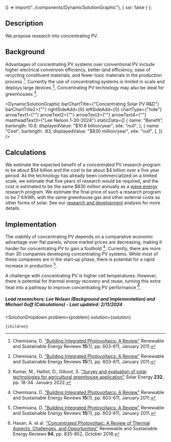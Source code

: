 
  () => import("../components/DynamicSolutionGraphic"),
  { ssr: false }
);


## Description
We propose research into concentrating PV.

## Background
Advantages of concentrating PV systems over conventional PV include higher electrical conversion efficiency, better land efficiency, ease of recycling constituent materials, and fewer toxic materials in the production process [^”1”]. Currently the use of concentrating systems is limited in scale and deploys large devices [^”1”].
Concentrating PV technology may also be ideal for greenhouses [^”2”].

<DynamicSolutionGraphic
  barChartTitle={"Concentrating Solar PV R&D"}
  barChartTitle2={""}
  rightSideAdd={0}
  leftSideAdd={0}
  chartType={"hide"}
  arrowText1={""}
  arrowText2={""}
  arrowText3={""}
  arrowText4={""}
  mastheadText3={"Lee Nelson 1-30-2024"}
 staticData={[
    {
     name: "Benefit",
      barlength: 10.8,
      displayedValue: "$10.8 billion/year",
      site: "null",
    },
    {
      name: "Cost",
      barlength: .83,
      displayedValue: "$830 million/year",
      site: "null",
    },
  ]}
/>

## Calculations
We estimate the expected benefit of a concentrated PV research program to be about $54 billion and the cost to be about $4 billion over a five year period. As the technology has already been commercialized on a limited scale, we estimate that five years of research would be required, and the cost is estimated to be the same $830 million annually as a [wave energy](https://www.urbancruiseship.org/energy/energy_production/mhk) research program. We estimate the final price of such a research program to be 7 ¢/kWh, with the same greenhouse gas and other external costs as other forms of solar. See our [research and development](https://www.urbancruiseship.org/energy/energy_socioeconomics/rd) analysis for more details.

## Implementation
The viability of concentrating PV depends on a comparative economic advantage over flat panels, whose market prices are decreasing, making it harder for concentrating PV to gain a foothold [^”1”]. Currently, there are more than 30 companies developing concentrating PV systems. While most of these companies are in the start-up phase, there is potential for a rapid increase in production [^”1”].

A challenge with concentrating PV is higher cell temperatures. However, there is potential for thermal energy recovery and reuse, turning this extra heat into a pathway to improve concentrating PV performance [^”3”].

##### Lead researchers: Lee Nelson (Background and Implementation) and Michael Goff (Calculations) - Last updated: 2/11/2024

[^”1”]: Chemisana, D. ["Building Integrated Photovoltaics: A Review"](https://doi.org/10.1016/j.rser.2010.07.017) Renewable and Sustainable Energy Reviews <b>15</b>(1), pp. 603-611, January 2011.

[^”2”]: Kumar, M., Haillot, D., Gibout, S. ["Survey and evaluation of solar technologies for agricultural greenhouse application"](https://www.sciencedirect.com/science/article/abs/pii/S0038092X21010823) Solar Energy <b>232</b>, pp. 18-34. January 2022.

[^”3”]: Hasan, A. et al. ["Concentrated Photovoltaic: A Review of Thermal Aspects, Challenges, and Opportunities"](https://doi.org/10.1016/j.rser.2018.06.014) Renewable and Sustainable Energy Reviews <b>94</b>, pp. 835-852, October 2018.

  <SolutionDropdown 
    problem={problem} 
    solution={solution}
  >
    {children}
  </SolutionDropdown>